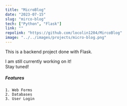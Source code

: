 ```yaml
---
title: "MicroBlog"
date: "2023-07-15"
slug: "mirco-blog"
tech: ["Python", "Flask"]
link: ""
repolink: "https://github.com/locolin1204/MircoBlog"
image: "../../images/projects/micro-blog.png"
---
```

This is a backend project done with Flask.

I am still currently working on it!\
Stay tuned!

##### Features
    1. Web Forms
    2. Databases
    3. User Login